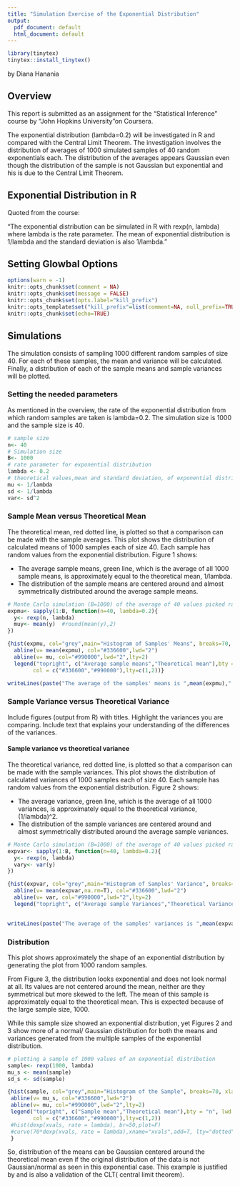 ```yaml
---
title: "Simulation Exercise of the Exponential Distribution"
output:
  pdf_document: default
  html_document: default
---
```

```r
library(tinytex)
tinytex::install_tinytex()
```

by Diana Hanania

## Overview

This report is submitted as an assignment for the "Statistical Inference" course by "John Hopkins University"on Coursera.      
    
The exponential distribution (lambda=0.2) will be investigated in R and compared with the Central Limit Theorem. The investigation involves the distribution of averages of 1000 simulated samples of 40 random exponentials each. The distribution of the averages appears Gaussian even though the distribution of the sample is not Gaussian but exponential and his is due to the Central Limit Theorem.            

   
## Exponential Distribution in R            

Quoted from the course:         

"The exponential distribution can be simulated in R with rexp(n, lambda) where lambda is the rate parameter. The mean of exponential distribution is 1/lambda and the standard deviation is also 1/lambda."      
     

## Setting Glowbal Options    

```r
options(warn = -1)
knitr::opts_chunk$set(comment = NA)
knitr::opts_chunk$set(message = FALSE)
knitr::opts_chunk$set(opts.label="kill_prefix")
knitr::opts_template$set("kill_prefix"=list(comment=NA, null_prefix=TRUE))
knitr::opts_chunk$set(echo=TRUE)
``` 

## Simulations     

The simulation consists of sampling 1000 different random samples of size 40. For each of these samples, the mean and variance will be calculated. Finally, a distribution of each of the sample means and sample variances will be plotted. 

### Setting the needed parameters            

As mentioned in the overview, the rate of the exponential distribution from which random samples are taken is lambda=0.2. The simulation size is 1000 and the sample size is 40.      

```r
# sample size
n<- 40 
# Simulation size
B<- 1000
# rate parameter for exponential distribution
lambda <- 0.2  
# theoretical values,mean and standard deviation, of exponential distribution with lambda=0.2
mu <- 1/lambda
sd <- 1/lambda
var<- sd^2
```

### Sample Mean versus Theoretical Mean    

The theoretical mean, red dotted line, is plotted so that a comparison can be made with the sample averages. This plot shows the distribution of calculated means of 1000 samples each of size 40. Each sample has random values from the exponential distribution. Figure 1 shows:

* The average sample means, green line, which is the average of all 1000 sample means, is approximately equal to the theoretical mean, 1/lambda. 
* The distribution of the sample means are centered around and almost symmetrically distributed around the average sample means.    

```r
# Monte Carlo simulation (B=1000) of the average of 40 values picked randomly from exponential distribution with lambda=0.2
expmu<- sapply(1:B, function(n=40, lambda=0.2){ 
  y<- rexp(n, lambda)
  muy<- mean(y)  #round(mean(y),2)
})

{hist(expmu, col="grey",main="Histogram of Samples' Means", breaks=70, xlab="Samples' Means")
  abline(v= mean(expmu), col="#336600",lwd="2")
  abline(v= mu, col="#990000",lwd="2",lty=2)
  legend("topright", c("Average sample means","Theoretical mean"),bty = "n", lwd = 2, 
        col = c("#336600","#990000"),lty=c(1,2))}
```

       
       
```r
writeLines(paste("The average of the samples' means is ",mean(expmu),"."," And the absolute difference between the  average of the samples' means and the theoretical mean is ",abs(mu-mean(expmu))," which is very small",".", sep=""))
```


### Sample Variance versus Theoretical Variance

Include figures (output from R) with titles. Highlight the variances you are comparing. Include text that explains your understanding of the differences of the variances.


#### Sample variance vs theoretical variance

The theoretical variance, red dotted line, is plotted so that a comparison can be made with the sample variances. This plot shows the distribution of calculated variances of 1000 samples each of size 40. Each sample has random values from the exponential distribution. Figure 2 shows:

* The average variance, green line, which is the average of all 1000 variances, is approximately equal to the theoretical variance, (1/lambda)^2. 
* The distribution of the sample variances are centered around and almost symmetrically distributed around the average sample variances.    

```r
# Monte Carlo simulation (B=1000) of the average of 40 values picked randomly from exponential distribution with lambda=0.2
expvar<- sapply(1:B, function(n=40, lambda=0.2){ 
  y<- rexp(n, lambda)
  vary<- var(y)  
})

{hist(expvar, col="grey",main="Histogram of Samples' Variance", breaks=70, xlab="Samples' Standard Deviations")
  abline(v= mean(expvar,na.rm=T), col="#336600",lwd="2")
  abline(v= var, col="#990000",lwd="2",lty=2)
  legend("topright", c("Average sample Variances","Theoretical Variance"),bty =   "n", lwd = 2, col = c("#336600","#990000"),lty=c(1,2))}
        
```
        
        
```r
writeLines(paste("The average of the samples' variances is ",mean(expvar,na.rm=T),"."," And the absolute difference between the  average of the samples' variances and the theoretical variance is ",abs(var-mean(expvar,na.rm=T))," which is very small",".", sep=""))
```        

### Distribution


This plot shows approximately the shape of an exponential distribution by generating the plot from 1000 random samples.
 
From Figure 3, the distribution looks exponential and does not look normal at all. Its values are not centered around the mean, neither are they symmetrical but more skewed to the left. The mean of this sample is approximately equal to the theoretical mean. This is expected because of the large sample size, 1000. 

While this sample size showed an exponential distribution, yet Figures 2 and 3 show more of a normal/ Gaussian distribution for both the means and variances generated from the multiple samples of the exponential distribution. 


```r
# plotting a sample of 1000 values of an exponential distribution
sample<- rexp(1000, lambda)
mu_s <- mean(sample)
sd_s <- sd(sample)

{hist(sample, col="grey",main="Histogram of the Sample", breaks=70, xlab="Sample Values")
 abline(v= mu_s, col="#336600",lwd="2")
 abline(v= mu, col="#990000",lwd="2",lty=2)
 legend("topright", c("Sample mean","Theoretical mean"),bty = "n", lwd = 2, 
        col = c("#336600","#990000"),lty=c(1,2))
 #hist(dexp(xvals, rate = lambda), br=50,plot=F)
 #curve(70*dexp(xvals, rate = lambda),xname="xvals",add=T, lty="dotted",lwd=3)
 }

```
      
So, distribution of the means can be Gaussian centered around the theoretical mean even if the original distribution of the data is not Gaussian/normal as seen in this exponential case. This example is justified by and is also a validation of the CLT( central limit theorem).













